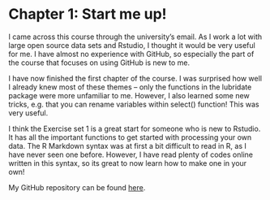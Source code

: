 # Chapter 1: Start me up!

I came across this course through the university's email. As I work a lot with large open source data sets and Rstudio, I thought it would be very useful for me. I have almost no experience with GitHub, so especially the part of the course that focuses on using GitHub is new to me.

I have now finished the first chapter of the course. I was surprised how well I already knew most of these themes -- only the functions in the lubridate package were more unfamiliar to me. However, I also learned some new tricks, e.g. that you can rename variables within select() function! This was very useful.

I think the Exercise set 1 is a great start for someone who is new to Rstudio. It has all the important functions to get started with processing your own data. The R Markdown syntax was at first a bit difficult to read in R, as I have never seen one before. However, I have read plenty of codes online written in this syntax, so its great to now learn how to make one in your own!

My GitHub repository can be found [here](https://github.com/susannakoivusaari/IODS-project).
